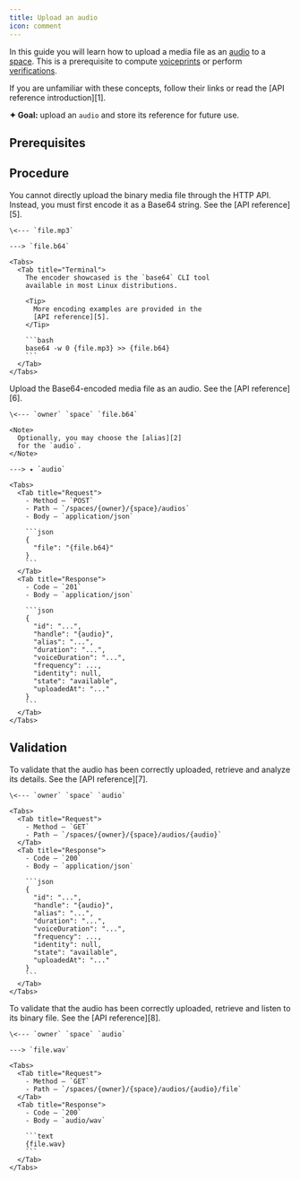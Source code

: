```yaml
---
title: Upload an audio
icon: comment
---
```


In this guide you will learn how to upload a media file
as an [audio][4] to a [space][3]. This is a prerequisite
to compute [voiceprints][9] or perform [verifications][10].

<Tip>
  If you are unfamiliar with these concepts, follow their
  links or read the [API reference introduction][1].
</Tip>

**✦ Goal:** upload an `audio` and store its reference
for future use.

## Prerequisites

<Steps>
  <Snippet file="prerequisites/set-up-your-http-client.mdx" />
  <Snippet file="prerequisites/authenticate-using-your-credentials-or-api-keys.mdx" />
  <Snippet file="prerequisites/gain-access-to-a-space.mdx" />
  <Snippet file="prerequisites/obtain-a-valid-media-file.mdx" />
  <Step icon="arrow-down"></Step>
</Steps>

## Procedure

<Steps>
  <Step title="Encode the media file">
    You cannot directly upload the binary media file through
    the HTTP API. Instead, you must first encode it as a
    Base64 string. See the [API reference][5].

    \<--- `file.mp3`

    ---> `file.b64`

    <Tabs>
      <Tab title="Terminal">
        The encoder showcased is the `base64` CLI tool
        available in most Linux distributions.

        <Tip>
          More encoding examples are provided in the
          [API reference][5].
        </Tip>

        ```bash
        base64 -w 0 {file.mp3} >> {file.b64}
        ```
      </Tab>
    </Tabs>
  </Step>
  <Step title="Upload the audio">
    Upload the Base64-encoded media file as an audio.
    See the [API reference][6].

    \<--- `owner` `space` `file.b64`

    <Note>
      Optionally, you may choose the [alias][2]
      for the `audio`.
    </Note>

    ---> ✦ `audio`

    <Tabs>
      <Tab title="Request">
        - Method — `POST`
        - Path — `/spaces/{owner}/{space}/audios`
        - Body — `application/json`

        ```json
        {
          "file": "{file.b64}"
        }
        ```
      </Tab>
      <Tab title="Response">
        - Code — `201`
        - Body — `application/json`

        ```json
        {
          "id": "...",
          "handle": "{audio}",
          "alias": "...",
          "duration": "...",
          "voiceDuration": "...",
          "frequency": ...,
          "identity": null,
          "state": "available",
          "uploadedAt": "..."
        }
        ```
      </Tab>
    </Tabs>
  </Step>
  <Step icon="arrow-down"></Step>
</Steps>

## Validation

<Steps>
  <Step title="Validate the audio details">
    To validate that the audio has been correctly uploaded,
    retrieve and analyze its details. See the [API reference][7].

    \<--- `owner` `space` `audio`

    <Tabs>
      <Tab title="Request">
        - Method — `GET`
        - Path — `/spaces/{owner}/{space}/audios/{audio}`
      </Tab>
      <Tab title="Response">
        - Code — `200`
        - Body — `application/json`

        ```json
        {
          "id": "...",
          "handle": "{audio}",
          "alias": "...",
          "duration": "...",
          "voiceDuration": "...",
          "frequency": ...,
          "identity": null,
          "state": "available",
          "uploadedAt": "..."
        }
        ```
      </Tab>
    </Tabs>
  </Step>
  <Step title="Validate the binary file">
    To validate that the audio has been correctly uploaded,
    retrieve and listen to its binary file. See the [API reference][8].

    \<--- `owner` `space` `audio`

    ---> `file.wav`

    <Tabs>
      <Tab title="Request">
        - Method — `GET`
        - Path — `/spaces/{owner}/{space}/audios/{audio}/file`
      </Tab>
      <Tab title="Response">
        - Code — `200`
        - Body — `audio/wav`

        ```text
        {file.wav}
        ```
      </Tab>
    </Tabs>
  </Step>
  <Step icon="party-horn"></Step>
</Steps>

[1]: /api-reference/introduction
[2]: /api-reference/ids-handles-and-aliases
[3]: /api-reference/spaces
[4]: /api-reference/audios
[5]: /api-reference/audios/base64-encoding
[6]: /api-reference/audios/create
[7]: /api-reference/audios/get
[8]: /api-reference/audios/get-audio-file
[9]: /api-reference/voiceprints
[10]: /api-reference/verifications
